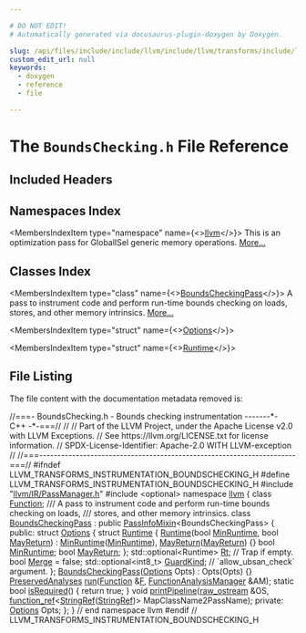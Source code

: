 ```yaml
---

# DO NOT EDIT!
# Automatically generated via docusaurus-plugin-doxygen by Doxygen.

slug: /api/files/include/include/llvm/include/llvm/transforms/include/llvm/transforms/instrumentation/boundschecking-h
custom_edit_url: null
keywords:
  - doxygen
  - reference
  - file

---
```





# The `BoundsChecking.h` File Reference

<DoxygenPage pluginConfig={pluginConfig}>



## Included Headers

<IncludesList>
<IncludesListItem
  filePath="llvm/IR/PassManager.h"
  permalink="/docs/api/files/include/include/llvm/include/llvm/ir/passmanager-h"
  isLocal="true" />
<IncludesListItem
  filePath="optional"
  permalink=""
  isLocal="false" />
</IncludesList>

## Namespaces Index

<MembersIndex>

<MembersIndexItem
  type="namespace"
  name={<><a href="/docs/api/namespaces/llvm">llvm</a></>}>
This is an optimization pass for GlobalISel generic memory operations. <a href="/docs/api/namespaces/llvm/#details">More...</a>
</MembersIndexItem>

</MembersIndex>

## Classes Index

<MembersIndex>

<MembersIndexItem
  type="class"
  name={<><a href="/docs/api/classes/llvm/boundscheckingpass">BoundsCheckingPass</a></>}>
A pass to instrument code and perform run-time bounds checking on loads, stores, and other memory intrinsics. <a href="/docs/api/classes/llvm/boundscheckingpass/#details">More...</a>
</MembersIndexItem>

<MembersIndexItem
  type="struct"
  name={<><a href="/docs/api/structs/llvm/boundscheckingpass/options">Options</a></>}>
</MembersIndexItem>

<MembersIndexItem
  type="struct"
  name={<><a href="/docs/api/structs/llvm/boundscheckingpass/options/runtime">Runtime</a></>}>
</MembersIndexItem>

</MembersIndex>


## File Listing

The file content with the documentation metadata removed is:

<ProgramListing>

<Link id="l00001" /><CodeLine lineNumber="1"><Highlight kind="comment">//===- BoundsChecking.h - Bounds checking instrumentation -------&#42;- C++ -&#42;-===//</Highlight><Highlight kind="normal"></Highlight></CodeLine>
<Link id="l00002" /><CodeLine lineNumber="2"><Highlight kind="normal"></Highlight><Highlight kind="comment">//</Highlight><Highlight kind="normal"></Highlight></CodeLine>
<Link id="l00003" /><CodeLine lineNumber="3"><Highlight kind="normal"></Highlight><Highlight kind="comment">// Part of the LLVM Project, under the Apache License v2.0 with LLVM Exceptions.</Highlight><Highlight kind="normal"></Highlight></CodeLine>
<Link id="l00004" /><CodeLine lineNumber="4"><Highlight kind="normal"></Highlight><Highlight kind="comment">// See https://llvm.org/LICENSE.txt for license information.</Highlight><Highlight kind="normal"></Highlight></CodeLine>
<Link id="l00005" /><CodeLine lineNumber="5"><Highlight kind="normal"></Highlight><Highlight kind="comment">// SPDX-License-Identifier: Apache-2.0 WITH LLVM-exception</Highlight><Highlight kind="normal"></Highlight></CodeLine>
<Link id="l00006" /><CodeLine lineNumber="6"><Highlight kind="normal"></Highlight><Highlight kind="comment">//</Highlight><Highlight kind="normal"></Highlight></CodeLine>
<Link id="l00007" /><CodeLine lineNumber="7"><Highlight kind="normal"></Highlight><Highlight kind="comment">//===----------------------------------------------------------------------===//</Highlight><Highlight kind="normal"></Highlight></CodeLine>
<Link id="l00008" /><CodeLine lineNumber="8"><Highlight kind="normal"></Highlight></CodeLine>
<Link id="l00009" /><CodeLine lineNumber="9"><Highlight kind="normal"></Highlight><Highlight kind="preprocessor">#ifndef LLVM&#95;TRANSFORMS&#95;INSTRUMENTATION&#95;BOUNDSCHECKING&#95;H</Highlight><Highlight kind="normal"></Highlight></CodeLine>
<Link id="l00010" /><CodeLine lineNumber="10"><Highlight kind="normal"></Highlight><Highlight kind="preprocessor">#define LLVM&#95;TRANSFORMS&#95;INSTRUMENTATION&#95;BOUNDSCHECKING&#95;H</Highlight><Highlight kind="normal"></Highlight></CodeLine>
<Link id="l00011" /><CodeLine lineNumber="11"><Highlight kind="normal"></Highlight></CodeLine>
<Link id="l00012" /><CodeLine lineNumber="12"><Highlight kind="normal"></Highlight><Highlight kind="preprocessor">#include &quot;<a href="/docs/api/files/include/include/llvm/include/llvm/ir/passmanager-h">llvm/IR/PassManager.h</a>&quot;</Highlight><Highlight kind="normal"></Highlight></CodeLine>
<Link id="l00013" /><CodeLine lineNumber="13"><Highlight kind="normal"></Highlight><Highlight kind="preprocessor">#include &lt;optional&gt;</Highlight><Highlight kind="normal"></Highlight></CodeLine>
<Link id="l00014" /><CodeLine lineNumber="14"><Highlight kind="normal"></Highlight></CodeLine>
<Link id="l00015" /><CodeLine lineNumber="15"><Highlight kind="normal"></Highlight><Highlight kind="keyword">namespace </Highlight><Highlight kind="normal"><a href="/docs/api/namespaces/llvm">llvm</a> &#123;</Highlight></CodeLine>
<Link id="l00016" /><CodeLine lineNumber="16"><Highlight kind="normal"></Highlight><Highlight kind="keyword">class </Highlight><Highlight kind="normal"><a href="/docs/api/classes/llvm/function">Function</a>;</Highlight></CodeLine>
<Link id="l00017" /><CodeLine lineNumber="17"><Highlight kind="normal"></Highlight><Highlight kind="comment"></Highlight></CodeLine>
<Link id="l00018" /><CodeLine lineNumber="18"><Highlight kind="comment">/// A pass to instrument code and perform run-time bounds checking on loads,</Highlight></CodeLine>
<Link id="l00019" /><CodeLine lineNumber="19"><Highlight kind="comment">/// stores, and other memory intrinsics.</Highlight><Highlight kind="normal"></Highlight></CodeLine>
<Link id="l00020" /><CodeLine lineNumber="20" lineLink="/docs/api/classes/llvm/boundscheckingpass"><Highlight kind="normal"></Highlight><Highlight kind="keyword">class </Highlight><Highlight kind="normal"><a href="/docs/api/classes/llvm/boundscheckingpass/#a702deb0b9b06029488d6eb0bd8431f54">BoundsCheckingPass</a> : </Highlight><Highlight kind="keyword">public</Highlight><Highlight kind="normal"> <a href="/docs/api/structs/llvm/passinfomixin">PassInfoMixin</a>&lt;BoundsCheckingPass&gt; &#123;</Highlight></CodeLine>
<Link id="l00021" /><CodeLine lineNumber="21"><Highlight kind="normal"></Highlight></CodeLine>
<Link id="l00022" /><CodeLine lineNumber="22"><Highlight kind="normal"></Highlight><Highlight kind="keyword">public</Highlight><Highlight kind="normal">:</Highlight></CodeLine>
<Link id="l00023" /><CodeLine lineNumber="23" lineLink="/docs/api/structs/llvm/boundscheckingpass/options"><Highlight kind="normal">  </Highlight><Highlight kind="keyword">struct </Highlight><Highlight kind="normal"><a href="/docs/api/structs/llvm/boundscheckingpass/options">Options</a> &#123;</Highlight></CodeLine>
<Link id="l00024" /><CodeLine lineNumber="24" lineLink="/docs/api/structs/llvm/boundscheckingpass/options/runtime"><Highlight kind="normal">    </Highlight><Highlight kind="keyword">struct </Highlight><Highlight kind="normal"><a href="/docs/api/structs/llvm/boundscheckingpass/options/runtime/#a4c11a935d759926420ccb68d8fab34de">Runtime</a> &#123;</Highlight></CodeLine>
<Link id="l00025" /><CodeLine lineNumber="25" lineLink="/docs/api/structs/llvm/boundscheckingpass/options/runtime/#a4c11a935d759926420ccb68d8fab34de"><Highlight kind="normal">      <a href="/docs/api/structs/llvm/boundscheckingpass/options/runtime/#a4c11a935d759926420ccb68d8fab34de">Runtime</a>(</Highlight><Highlight kind="keywordtype">bool</Highlight><Highlight kind="normal"> <a href="/docs/api/structs/llvm/boundscheckingpass/options/runtime/#aeaaae975fbdefa77d8d86d0003fd61c5">MinRuntime</a>, </Highlight><Highlight kind="keywordtype">bool</Highlight><Highlight kind="normal"> <a href="/docs/api/structs/llvm/boundscheckingpass/options/runtime/#a8e06e0065c14965179c2287424924dfb">MayReturn</a>)</Highlight></CodeLine>
<Link id="l00026" /><CodeLine lineNumber="26"><Highlight kind="normal">          : <a href="/docs/api/structs/llvm/boundscheckingpass/options/runtime/#aeaaae975fbdefa77d8d86d0003fd61c5">MinRuntime</a>(<a href="/docs/api/structs/llvm/boundscheckingpass/options/runtime/#aeaaae975fbdefa77d8d86d0003fd61c5">MinRuntime</a>), <a href="/docs/api/structs/llvm/boundscheckingpass/options/runtime/#a8e06e0065c14965179c2287424924dfb">MayReturn</a>(<a href="/docs/api/structs/llvm/boundscheckingpass/options/runtime/#a8e06e0065c14965179c2287424924dfb">MayReturn</a>) &#123;&#125;</Highlight></CodeLine>
<Link id="l00027" /><CodeLine lineNumber="27" lineLink="/docs/api/structs/llvm/boundscheckingpass/options/runtime/#aeaaae975fbdefa77d8d86d0003fd61c5"><Highlight kind="normal">      </Highlight><Highlight kind="keywordtype">bool</Highlight><Highlight kind="normal"> <a href="/docs/api/structs/llvm/boundscheckingpass/options/runtime/#aeaaae975fbdefa77d8d86d0003fd61c5">MinRuntime</a>;</Highlight></CodeLine>
<Link id="l00028" /><CodeLine lineNumber="28" lineLink="/docs/api/structs/llvm/boundscheckingpass/options/runtime/#a8e06e0065c14965179c2287424924dfb"><Highlight kind="normal">      </Highlight><Highlight kind="keywordtype">bool</Highlight><Highlight kind="normal"> <a href="/docs/api/structs/llvm/boundscheckingpass/options/runtime/#a8e06e0065c14965179c2287424924dfb">MayReturn</a>;</Highlight></CodeLine>
<Link id="l00029" /><CodeLine lineNumber="29"><Highlight kind="normal">    &#125;;</Highlight></CodeLine>
<Link id="l00030" /><CodeLine lineNumber="30" lineLink="/docs/api/structs/llvm/boundscheckingpass/options/#a95661ce6dea104aa980e92c170a01184"><Highlight kind="normal">    std::optional&lt;Runtime&gt; <a href="/docs/api/structs/llvm/boundscheckingpass/options/#a95661ce6dea104aa980e92c170a01184">Rt</a>; </Highlight><Highlight kind="comment">// Trap if empty.</Highlight><Highlight kind="normal"></Highlight></CodeLine>
<Link id="l00031" /><CodeLine lineNumber="31" lineLink="/docs/api/structs/llvm/boundscheckingpass/options/#a9dc94ca3f52631eae8b580e1e888fb65"><Highlight kind="normal">    </Highlight><Highlight kind="keywordtype">bool</Highlight><Highlight kind="normal"> <a href="/docs/api/structs/llvm/boundscheckingpass/options/#a9dc94ca3f52631eae8b580e1e888fb65">Merge</a> = </Highlight><Highlight kind="keyword">false</Highlight><Highlight kind="normal">;</Highlight></CodeLine>
<Link id="l00032" /><CodeLine lineNumber="32" lineLink="/docs/api/structs/llvm/boundscheckingpass/options/#ab3b19c6ccdbdc344e70a76294153ceea"><Highlight kind="normal">    std::optional&lt;int8&#95;t&gt; <a href="/docs/api/structs/llvm/boundscheckingpass/options/#ab3b19c6ccdbdc344e70a76294153ceea">GuardKind</a>; </Highlight><Highlight kind="comment">// &#96;allow&#95;ubsan&#95;check&#96; argument.</Highlight><Highlight kind="normal"></Highlight></CodeLine>
<Link id="l00033" /><CodeLine lineNumber="33"><Highlight kind="normal">  &#125;;</Highlight></CodeLine>
<Link id="l00034" /><CodeLine lineNumber="34"><Highlight kind="normal"></Highlight></CodeLine>
<Link id="l00035" /><CodeLine lineNumber="35" lineLink="/docs/api/classes/llvm/boundscheckingpass/#a702deb0b9b06029488d6eb0bd8431f54"><Highlight kind="normal">  <a href="/docs/api/classes/llvm/boundscheckingpass/#a702deb0b9b06029488d6eb0bd8431f54">BoundsCheckingPass</a>(<a href="/docs/api/structs/llvm/boundscheckingpass/options">Options</a> Opts) : Opts(Opts) &#123;&#125;</Highlight></CodeLine>
<Link id="l00036" /><CodeLine lineNumber="36"><Highlight kind="normal">  <a href="/docs/api/classes/llvm/preservedanalyses">PreservedAnalyses</a> <a href="/docs/api/classes/llvm/boundscheckingpass/#aaeef3ef960131b08e172917320b9507d">run</a>(<a href="/docs/api/classes/llvm/function">Function</a> &amp;<a href="/docs/api/files/lib/lib/support/md5-cpp/#a96d73bbd7af15cb1fc38c3f4a3bd82e9">F</a>, <a href="/docs/api/namespaces/llvm/#adce09a5a0de0e3177eb00e932734af2f">FunctionAnalysisManager</a> &amp;AM);</Highlight></CodeLine>
<Link id="l00037" /><CodeLine lineNumber="37" lineLink="/docs/api/classes/llvm/boundscheckingpass/#a4c976f2cb4f068b5188499f97c4816ea"><Highlight kind="normal">  </Highlight><Highlight kind="keyword">static</Highlight><Highlight kind="normal"> </Highlight><Highlight kind="keywordtype">bool</Highlight><Highlight kind="normal"> <a href="/docs/api/classes/llvm/boundscheckingpass/#a4c976f2cb4f068b5188499f97c4816ea">isRequired</a>() &#123; </Highlight><Highlight kind="keywordflow">return</Highlight><Highlight kind="normal"> </Highlight><Highlight kind="keyword">true</Highlight><Highlight kind="normal">; &#125;</Highlight></CodeLine>
<Link id="l00038" /><CodeLine lineNumber="38"><Highlight kind="normal">  </Highlight><Highlight kind="keywordtype">void</Highlight><Highlight kind="normal"> <a href="/docs/api/classes/llvm/boundscheckingpass/#ad728f247a680b64e6e3f02512dbbdc56">printPipeline</a>(<a href="/docs/api/classes/llvm/raw-ostream">raw&#95;ostream</a> &amp;OS,</Highlight></CodeLine>
<Link id="l00039" /><CodeLine lineNumber="39"><Highlight kind="normal">                     <a href="/docs/api/classes/llvm/function-ref">function&#95;ref</a>&lt;<a href="/docs/api/classes/llvm/stringref">StringRef</a>(<a href="/docs/api/classes/llvm/stringref">StringRef</a>)&gt; MapClassName2PassName);</Highlight></CodeLine>
<Link id="l00040" /><CodeLine lineNumber="40"><Highlight kind="normal"></Highlight></CodeLine>
<Link id="l00041" /><CodeLine lineNumber="41"><Highlight kind="normal"></Highlight><Highlight kind="keyword">private</Highlight><Highlight kind="normal">:</Highlight></CodeLine>
<Link id="l00042" /><CodeLine lineNumber="42"><Highlight kind="normal">  <a href="/docs/api/files/lib/lib/debuginfo/lib/debuginfo/logicalview/lib/debuginfo/logicalview/core/lvoptions-cpp/#ab4088b7a11f3cbc38ac16a6e9c72494e">Options</a> Opts;</Highlight></CodeLine>
<Link id="l00043" /><CodeLine lineNumber="43"><Highlight kind="normal">&#125;;</Highlight></CodeLine>
<Link id="l00044" /><CodeLine lineNumber="44"><Highlight kind="normal"></Highlight></CodeLine>
<Link id="l00045" /><CodeLine lineNumber="45"><Highlight kind="normal">&#125; </Highlight><Highlight kind="comment">// end namespace llvm</Highlight><Highlight kind="normal"></Highlight></CodeLine>
<Link id="l00046" /><CodeLine lineNumber="46"><Highlight kind="normal"></Highlight></CodeLine>
<Link id="l00047" /><CodeLine lineNumber="47"><Highlight kind="normal"></Highlight><Highlight kind="preprocessor">#endif </Highlight><Highlight kind="comment">// LLVM&#95;TRANSFORMS&#95;INSTRUMENTATION&#95;BOUNDSCHECKING&#95;H</Highlight><Highlight kind="normal"></Highlight></CodeLine>

</ProgramListing>

</DoxygenPage>
